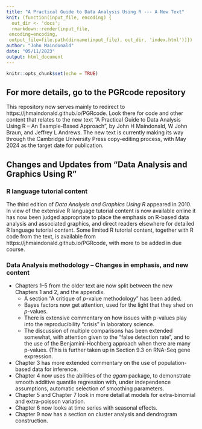 ```yaml
---
title: "A Practical Guide to Data Analysis Using R --- A New Text"
knit: (function(input_file, encoding) {
  out_dir <- 'docs';
  rmarkdown::render(input_file,
 encoding=encoding,
 output_file=file.path(dirname(input_file), out_dir, 'index.html'))})
author: "John Maindonald"
date: "05/11/2023"
output: html_document
---
```


```r
knitr::opts_chunk$set(echo = TRUE)
```

## For more details, go to the PGRcode repository
This repository now serves mainly to redirect to https://jhmaindonald.github.io/PGRcode.  Look there for code and other content that relates to the new text "A Practical 
Guide to Data Analysis Using R -- An Example-Based Approach", by John H Maindonald, 
W John Braun, and Jeffrey L Andrews. The new text is currently making its way through the 
Cambridge University Press copy-editing process, with May 2024 as the target date for
publication.

## Changes and Updates from "Data Analysis and Graphics Using R"

### R language tutorial content

The third edition of _Data Analysis and Graphics Using R_ appeared in 2010. 
In view of the extensive R language tutorial content is now available online
it has now been judged appropriate to place the emphasis on R-based data 
analysis and associated graphics, and direct readers elsewhere for detailed
R language tutorial content. Some limited R tutorial content, together with 
R code from the text, is available from https://jhmaindonald.github.io/PGRcode,
with more to be added in due course.

### Data Analysis methodology -- Changes in emphasis, and new content 

* Chapters 1--5 from the older text are now split between the new Chapters 1 and 2,
and the appendix.
    * A section "A critique of $p$-value methodology" has been added.  
    * Bayes factors now get attention, used for the light that they shed on $p$-values.
    * There is extensive commentary on how issues with p-values play into the 
    reproducibility "crisis" in laboratory science. 
    * The discussion of multiple comparisons has been extended somewhat, with attention given to the "false detection rate", and to the use of the Benjamini-Hochberg approach when there are many p-values. (This is further taken up in Section 9.3 on RNA-Seq gene expression.  
* Chapter 3 has more extended commentary on the use of population-based data for inference.
* Chapter 4 now uses the abilities of the _qgam_ package, to demonstrate smooth additive
quantile regression with, under independence assumptions, automatic selection of 
smoothing parameters.
* Chapter 5 and Chapter 7 look in more detail at models for extra-binomial and 
extra-poisson variation.
* Chapter 6 now looks at time series with seasonal effects.
* Chapter 9 now has a section on cluster analysis and dendrogram construction.

